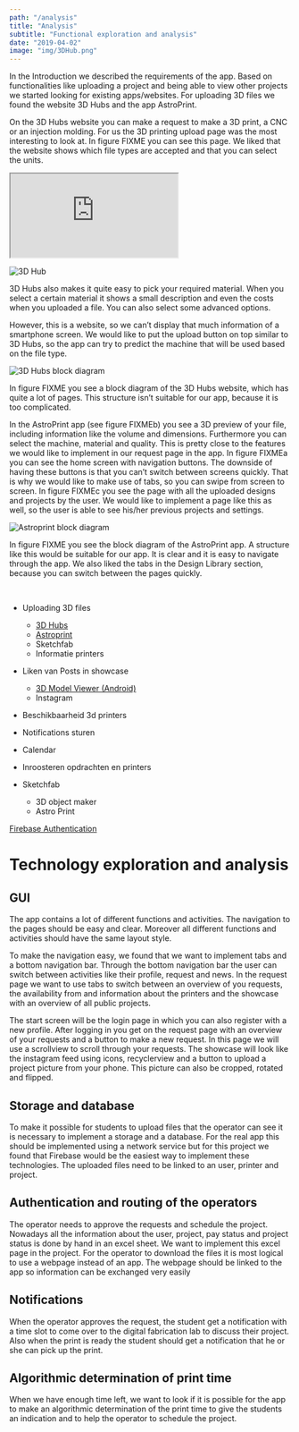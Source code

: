 ```yaml
---
path: "/analysis"
title: "Analysis"
subtitle: "Functional exploration and analysis"
date: "2019-04-02"
image: "img/3DHub.png"
---
```


In the Introduction we described the requirements of the app. Based on functionalities like uploading a project and being able to view other projects we started looking for existing apps/websites. For uploading 3D files we found the website 3D Hubs and the app AstroPrint.

On the 3D Hubs website you can make a request to make a 3D print, a CNC or an injection molding. For us the 3D printing upload page was the most interesting to look at. In figure FIXME you can see this page. We liked that the website shows which file types are accepted and that you can select the units.

<iframe src="https://www.3dhubs.com/3dprint"></iframe>

![3D Hub](img/3DHub.png)

3D Hubs also makes it quite easy to pick your required material. When you select a certain material it shows a small description and even the costs when you uploaded a file. You can also select some advanced options.

However, this is a website, so we can’t display that much information of a smartphone screen. We would like to put the upload button on top similar to 3D Hubs, so the app can try to predict the machine that will be used based on the file type.

![3D Hubs block diagram](img/3dhubs_block_diagram.png)

In figure FIXME you see a block diagram of the 3D Hubs website, which has quite a lot of pages. This structure isn’t suitable for our app, because it is too complicated.

In the AstroPrint app (see figure FIXMEb) you see a 3D preview of your file, including information like the volume and dimensions. Furthermore you can select the machine, material and quality. This is pretty close to the features we would like to implement in our request page in the app.
In figure FIXMEa you can see the home screen with navigation buttons. The downside of having these buttons is that you can’t switch between screens quickly. That is why we would like to make use of tabs, so you can swipe from screen to screen. In figure FIXMEc you see the page with all the uploaded designs and projects by the user. We would like to implement a page like this as well, so the user is able to see his/her previous projects and settings.

![Astroprint block diagram](img/astroprint_block_diagram.png)

In figure FIXME you see the block diagram of the AstroPrint app. A structure like this would be suitable for our app. It is clear and it is easy to navigate through the app. We also liked the tabs in the Design Library section, because you can switch between the pages quickly.

<br />

- Uploading 3D files

  - [3D Hubs](https://www.3dhubs.com/)
  - [Astroprint](https://www.astroprint.com/)
  - Sketchfab
  - Informatie printers

- Liken van Posts in showcase
  - [3D Model Viewer (Android)](https://github.com/andresoviedo/android-3D-model-viewer)
  - Instagram
- Beschikbaarheid 3d printers
- Notifications sturen
- Calendar
- Inroosteren opdrachten en printers
- Sketchfab
  - 3D object maker
  - Astro Print

[Firebase Authentication](https://firebase.google.com/docs/auth/)

# Technology exploration and analysis

## GUI

The app contains a lot of different functions and activities. The navigation to the pages should be easy and clear. Moreover all different functions and activities should have the same layout style.

To make the navigation easy, we found that we want to implement tabs and a bottom navigation bar. Through the bottom navigation bar the user can switch between activities like their profile, request and news. In the request page we want to use tabs to switch between an overview of you requests, the availability from and information about the printers and the showcase with an overview of all public projects.

The start screen will be the login page in which you can also register with a new profile. After logging in you get on the request page with an overview of your requests and a button to make a new request. In this page we will use a scrollview to scroll through your requests.
The showcase will look like the instagram feed using icons, recyclerview and a button to upload a project picture from your phone. This picture can also be cropped, rotated and flipped.

## Storage and database

To make it possible for students to upload files that the operator can see it is necessary to implement a storage and a database. For the real app this should be implemented using a network service but for this project we found that Firebase would be the easiest way to implement these technologies. The uploaded files need to be linked to an user, printer and project.

## Authentication and routing of the operators

The operator needs to approve the requests and schedule the project. Nowadays all the information about the user, project, pay status and project status is done by hand in an excel sheet. We want to implement this excel page in the project. For the operator to download the files it is most logical to use a webpage instead of an app. The webpage should be linked to the app so information can be exchanged very easily

## Notifications

When the operator approves the request, the student get a notification with a time slot to come over to the digital fabrication lab to discuss their project. Also when the print is ready the student should get a notification that he or she can pick up the print.

## Algorithmic determination of print time

When we have enough time left, we want to look if it is possible for the app to make an algorithmic determination of the print time to give the students an indication and to help the operator to schedule the project.
